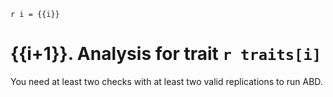 `r i = {{i}}`

# {{i+1}}. Analysis for trait `r traits[i]`

You need at least two checks with at least two valid replications to run ABD.
